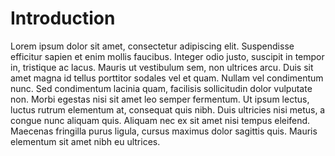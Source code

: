 # Introduction {.unnumbered}

Lorem ipsum dolor sit amet, consectetur adipiscing elit. Suspendisse efficitur sapien et enim mollis faucibus. Integer odio justo, suscipit in tempor in, tristique ac lacus. Mauris ut vestibulum sem, non ultrices arcu. Duis sit amet magna id tellus porttitor sodales vel et quam. Nullam vel condimentum nunc. Sed condimentum lacinia quam, facilisis sollicitudin dolor vulputate non. Morbi egestas nisi sit amet leo semper fermentum. Ut ipsum lectus, luctus rutrum elementum at, consequat quis nibh. Duis ultricies nisi metus, a congue nunc aliquam quis. Aliquam nec ex sit amet nisi tempus eleifend. Maecenas fringilla purus ligula, cursus maximus dolor sagittis quis. Mauris elementum sit amet nibh eu ultrices.
